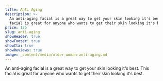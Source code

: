 ```yaml
---
title: Anti Aging
description: >-
  An anti-aging facial is a great way to get your skin looking it's best. This
  facial is great for anyone who wants to get their skin looking it's best.
price: 125
slug: anti-aging
showHeader: true
showFooter: true
showCta: true
showReviews: true
image: _content/media/older-woman-anti-aging.md
---
```


An anti-aging facial is a great way to get your skin looking it's best. This facial is great for anyone who wants to get their skin looking it's best.
